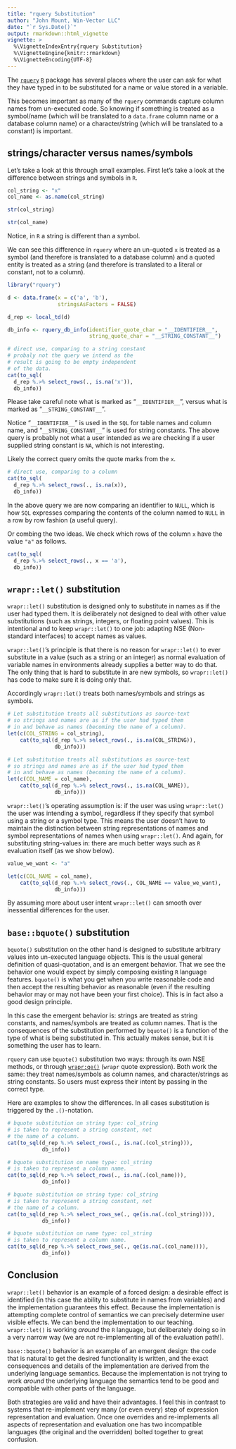```yaml
---
title: "rquery Substitution"
author: "John Mount, Win-Vector LLC"
date: "`r Sys.Date()`"
output: rmarkdown::html_vignette
vignette: >
  %\VignetteIndexEntry{rquery Substitution}
  %\VignetteEngine{knitr::rmarkdown}
  %\VignetteEncoding{UTF-8}
---
```


The [`rquery`](https://github.com/WinVector/rquery) [`R`](https://www.r-project.org) package has several places where
the user can ask for what they have typed in to be substituted for a
name or value stored in a variable.

This becomes important as many of the `rquery` commands capture column names from
un-executed code.  So knowing if something is treated as a symbol/name (which will be translated
to a `data.frame` column name or a database column name) or a character/string (which will be translated to a
constant) is important.


## strings/character versus names/symbols

Let's take a look at this through small examples.  First let's take a look at the difference between strings and symbols in `R`.

```r
col_string <- "x"
col_name <- as.name(col_string)
```

```r
str(col_string)
```

```r
str(col_name)
```

Notice, in `R` a string is different than a symbol.

We can see this difference in `rquery` where an un-quoted `x` is treated as a symbol (and therefore is translated to a database column) and a quoted entity is treated as a string (and therefore is translated to a literal or constant, not to a column).

```r
library("rquery")

d <- data.frame(x = c('a', 'b'),
                stringsAsFactors = FALSE)

d_rep <- local_td(d)

db_info <- rquery_db_info(identifier_quote_char = "__IDENTIFIER__",
                          string_quote_char = "__STRING_CONSTANT__")
```

```r
# direct use, comparing to a string constant
# probaly not the query we intend as the
# result is going to be empty independent
# of the data.
cat(to_sql(
  d_rep %.>% select_rows(., is.na('x')),
  db_info))
```

Please take careful note what is marked as "`__IDENTIFIER__`", versus what is marked as "`__STRING_CONSTANT__`".

Notice "`__IDENTIFIER__`" is used in the `SQL` for table names and column name, and "`__STRING_CONSTANT__`" is used for string constants.  The above query is probably not what a user intended as we are checking if a user
supplied string constant is `NA`, which is not interesting.

Likely the correct query omits the quote marks from the `x`.

```r
# direct use, comparing to a column
cat(to_sql(
  d_rep %.>% select_rows(., is.na(x)),
  db_info))
```

In the above query we are now comparing an identifier to `NULL`, which is how `SQL` expresses comparing the contents of the column named to `NULL` in a row by row fashion (a useful query).

Or combing the two ideas.  We check which rows of the column `x` have the value `"a"` as follows.

```r
cat(to_sql(
  d_rep %.>% select_rows(., x == 'a'),
  db_info))
```

## `wrapr::let()` substitution

`wrapr::let()` substitution is designed only to substitute in names as if the user had typed them. It is deliberately not designed to deal with other value substitutions (such as strings, integers, or floating point values).  This is intentional and to keep `wrapr::let()` to one job: adapting NSE (Non-standard interfaces) to accept names as values.

`wrapr::let()`'s principle is that there is no reason for `wrapr::let()` to ever substitute in a value (such as a string or an integer) as normal evaluation of variable names in environments already supplies a better way to do that.  The only thing that is hard to substitute in are new symbols, so `wrapr::let()` has code to make sure it is doing only that. 

Accordingly `wrapr::let()` treats both names/symbols and strings as symbols.


```r
# Let substitution treats all substitutions as source-text
# so strings and names are as if the user had typed them
# in and behave as names (becoming the name of a column).
let(c(COL_STRING = col_string),
    cat(to_sql(d_rep %.>% select_rows(., is.na(COL_STRING)),
               db_info)))
```

```r
# Let substitution treats all substitutions as source-text
# so strings and names are as if the user had typed them
# in and behave as names (becoming the name of a column).
let(c(COL_NAME = col_name),
    cat(to_sql(d_rep %.>% select_rows(., is.na(COL_NAME)),
               db_info)))
```

`wrapr::let()`'s operating assumption is: if the user was using `wrapr::let()` the user was intending a symbol, regardless if they specify that symbol using a string or a symbol type.  This means the user doesn't have to maintain the distinction between string representations of names and symbol representations of names when using `wrapr::let()`.  And again, for substituting string-values in: there are much better ways such as `R` evaluation itself (as we show below).

```r
value_we_want <- "a"

let(c(COL_NAME = col_name),
    cat(to_sql(d_rep %.>% select_rows(., COL_NAME == value_we_want),
               db_info)))
```

By assuming more about user intent `wrapr::let()` can smooth over inessential differences for the user.

## `base::bquote()` substitution

`bquote()` substitution on the other hand is designed to substitute arbitrary values into un-executed language objects.  This is the usual general definition of quasi-quotation, and is an emergent behavior. That we see the behavior one would expect by simply composing existing `R` language features.  `bquote()` is what you get when you write reasonable code and then accept the resulting behavior as reasonable (even if the resulting behavior may or may not have been your first choice).  This is in fact also a good design principle.

In this case the emergent behavior is: strings are treated as string constants, and names/symbols are treated as column names.  That is the consequences of the substitution performed by `bquote()` is a function of the type of what is being substituted in.  This actually makes sense, but it is something the user has to learn.

`rquery` can use `bquote()` substitution two ways: through its own NSE methods, or through [`wrapr:qe()`](https://winvector.github.io/wrapr/reference/qe.html) (`wrapr` quote expression).  Both work the same: they treat names/symbols as column names, and character/strings as string constants.  So users must express their intent by passing in the correct type.

Here are examples to show the differences.  In all cases substitution is triggered by the `.()`-notation.

```r
# bquote substitution on string type: col_string 
# is taken to represent a string constant, not
# the name of a column.
cat(to_sql(d_rep %.>% select_rows(., is.na(.(col_string))),
           db_info))
```

```r
# bquote substitution on name type: col_string 
# is taken to represent a column name.
cat(to_sql(d_rep %.>% select_rows(., is.na(.(col_name))),
           db_info))
```

```r
# bquote substitution on string type: col_string 
# is taken to represent a string constant, not
# the name of a column.
cat(to_sql(d_rep %.>% select_rows_se(., qe(is.na(.(col_string)))),
           db_info))
```

```r
# bquote substitution on name type: col_string 
# is taken to represent a column name.
cat(to_sql(d_rep %.>% select_rows_se(., qe(is.na(.(col_name)))),
           db_info))
```

## Conclusion

`wrapr::let()` behavior is an example of a forced design: a desirable effect is identified (in this case the ability to substitute in names from variables) and the implementation guarantees this effect.  Because the implementation is attempting complete control of semantics we can precisely determine user visible effects.  We can bend the implementation to our teaching. `wrapr::let()` is working *around* the `R` language, but deliberately doing so in a very narrow way (we are not re-implementing all of the evaluation path!).

`base::bquote()` behavior is an example of an emergent design: the code that is natural to get the desired functionality is written, and the exact consequences and details of the implementation are derived from the underlying language semantics.  Because the implementation is not trying to work *around* the underlying language the semantics tend to be good and compatible with other parts of the language.

Both strategies are valid and have their advantages.  I feel this in contrast to systems that re-implement very many (or even every) step of expression representation and evaluation. Once one overrides and re-implements all aspects of representation and evaluation one has two incompatible languages (the original and the overridden) bolted together to great confusion.

